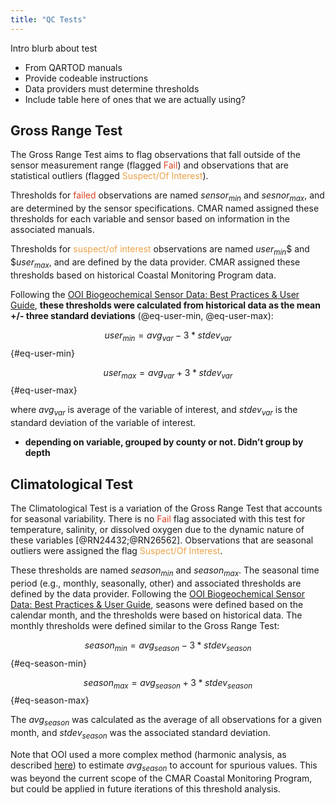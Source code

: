 ```yaml
---
title: "QC Tests"
---
```


Intro blurb about test

- From QARTOD manuals
- Provide codeable instructions
- Data providers must determine thresholds
- Include table here of ones that we are actually using?

## Gross Range Test

The Gross Range Test aims to flag observations that fall outside of the sensor measurement range (flagged [Fail]{style="color: #DB4325;"}) and observations that are statistical outliers (flagged [Suspect/Of Interest]{style="color: #EDA247;"}).

Thresholds for [failed]{style="color: #DB4325;"} observations are named $sensor_{min}$ and $sesnor_{max}$, and are determined by the sensor specifications. CMAR named assigned these thresholds for each variable and sensor based on information in the associated manuals.

Thresholds for [suspect/of interest]{style="color: #EDA247;"} observations are named $user_{min}$$ and $$user_{max}$, and are defined by the data provider. CMAR assigned these thresholds based on historical Coastal Monitoring Program data.

Following the [OOI Biogeochemical Sensor Data: Best Practices & User Guide](https://docs.google.com/document/d/19pS5V1hsKAcSaGjwfmyrmZRIJFMXNAc4B0Uo9Akvmd4/edit#heading=h.u87btnaapb66), **these thresholds were calculated from historical data as the mean +/- three standard deviations** (@eq-user-min, @eq-user-max):

$$
user_{min} = avg_{var} - 3 * stdev_{var}  
$$ {#eq-user-min}

$$
user_{max} = avg_{var} + 3 * stdev_{var}
$$ {#eq-user-max}

where $avg_{var}$ is average of the variable of interest, and $stdev_{var}$ is the standard deviation of the variable of interest.

- **depending on variable, grouped by county or not. Didn't group by depth**

## Climatological Test

The Climatological Test is a variation of the Gross Range Test that accounts for seasonal variability. There is no [Fail]{style="color: #DB4325;"} flag associated with this test for temperature, salinity, or dissolved oxygen due to the dynamic nature of these variables [@RN24432;@RN26562]. Observations that are seasonal outliers were assigned the flag [Suspect/Of Interest]{style="color: #EDA247;"}.

These thresholds are named $season_{min}$ and $season_{max}$. The seasonal time period (e.g., monthly, seasonally, other) and associated thresholds are defined by the data provider. Following the [OOI Biogeochemical Sensor Data: Best Practices & User Guide](https://docs.google.com/document/d/19pS5V1hsKAcSaGjwfmyrmZRIJFMXNAc4B0Uo9Akvmd4/edit#heading=h.u87btnaapb66), seasons were defined based on the calendar month, and the thresholds were based on historical data. The monthly thresholds were defined similar to the Gross Range Test:

$$
season_{min} = avg_{season} - 3 * stdev_{season}  
$$ {#eq-season-min}

$$
season_{max} = avg_{season} + 3 * stdev_{season}  
$$ {#eq-season-max}

The $avg_{season}$ was calculated as the average of all observations for a given month, and $stdev_{season}$ was the associated standard deviation. 

Note that OOI used a more complex method (harmonic analysis, as described [here](https://github.com/oceanobservatories/qc-lookup)) to estimate $avg_{season}$ to account for spurious values. This was beyond the current scope of the CMAR Coastal Monitoring Program, but could be applied in future iterations of this threshold analysis.


